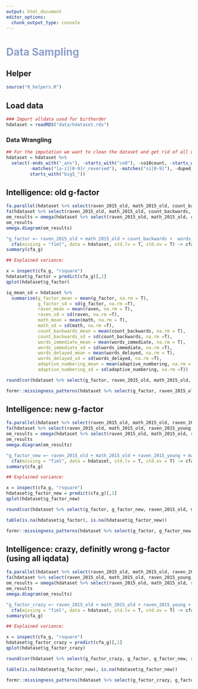 ```yaml
---
output: html_document
editor_options: 
  chunk_output_type: console
---
```

# <span style="color:#8DA0CB">Data Sampling</span> {.tabset}

## Helper
```r
source("0_helpers.R")
```

## Load data
```r
### Import alldata used for birthorder
hdataset = readRDS("data/hdataset.rds")
```

### Data Wrangling
```r
## For the imputation we want to clean the dataset and get rid of all uninteresting data
hdataset = hdataset %>%
  select(-ends_with("_ans"), -starts_with("co0"), -co10count, -starts_with("cob"), -matches("[a-z][0-9]r?"),
         -matches("[a-z][0-9]r_reversed"), -matches("si[0-9]"), -duped_in_earlier_wave,
         starts_with("big5_"))
```

## Intelligence: old g-factor
```r
fa.parallel(hdataset %>% select(raven_2015_old, math_2015_old, count_backwards, words_delayed, adaptive_numbering) %>% data.frame())
fa(hdataset %>% select(raven_2015_old, math_2015_old, count_backwards, words_delayed, adaptive_numbering) %>% data.frame(), nfactors = 1)
om_results = omega(hdataset %>% select(raven_2015_old, math_2015_old, count_backwards, words_delayed, adaptive_numbering) %>% data.frame(), nfactors = 1, sl = F)
om_results
omega.diagram(om_results)

"g_factor =~ raven_2015_old + math_2015_old + count_backwards +  words_delayed+ adaptive_numbering" %>%
  cfa(missing = "fiml", data = hdataset, std.lv = T, std.ov = T) -> cfa_g
summary(cfa_g)

## Explained variance:

x = inspect(cfa_g, "rsquare")
hdataset$g_factor = predict(cfa_g)[,1]
qplot(hdataset$g_factor)

iq_mean_sd = hdataset %>%
  summarise(g_factor_mean = mean(g_factor, na.rm = T),
            g_factor_sd = sd(g_factor, na.rm =T),
            raven_mean = mean(raven, na.rm = T),
            raven_sd = sd(raven, na.rm =T),
            math_mean = mean(math, na.rm = T),
            math_sd = sd(math, na.rm =T),
            count_backwards_mean = mean(count_backwards, na.rm = T),
            count_backwards_sd = sd(count_backwards, na.rm =T),
            words_immediate_mean = mean(words_immediate, na.rm = T),
            words_immediate_sd = sd(words_immediate, na.rm =T),
            words_delayed_mean = mean(words_delayed, na.rm = T),
            words_delayed_sd = sd(words_delayed, na.rm =T),
            adaptive_numbering_mean = mean(adaptive_numbering, na.rm = T),
            adaptive_numbering_sd = sd(adaptive_numbering, na.rm =T))

round(cor(hdataset %>% select(g_factor, raven_2015_old, math_2015_old, count_backwards, words_immediate, words_delayed, adaptive_numbering), use = "pairwise.complete.obs"), 2)

formr::missingness_patterns(hdataset %>% select(g_factor, raven_2015_old, math_2015_old, count_backwards, words_immediate, words_delayed, adaptive_numbering, g_factor))
```

## Intelligence: new g-factor
```r
fa.parallel(hdataset %>% select(raven_2015_old, math_2015_old, raven_2015_young, math_2015_young, count_backwards, words_delayed, adaptive_numbering) %>% data.frame())
fa(hdataset %>% select(raven_2015_old, math_2015_old, raven_2015_young, math_2015_young, count_backwards, words_delayed, adaptive_numbering) %>% data.frame(), nfactors = 1)
om_results = omega(hdataset %>% select(raven_2015_old, math_2015_old, raven_2015_young, math_2015_young, count_backwards, words_delayed, adaptive_numbering) %>% data.frame(), nfactors = 1, sl = F)
om_results
omega.diagram(om_results)

"g_factor_new =~ raven_2015_old + math_2015_old + raven_2015_young + math_2015_young + count_backwards +  words_delayed+ adaptive_numbering" %>%
  cfa(missing = "fiml", data = hdataset, std.lv = T, std.ov = T) -> cfa_g
summary(cfa_g)

## Explained variance:

x = inspect(cfa_g, "rsquare")
hdataset$g_factor_new = predict(cfa_g)[,1]
qplot(hdataset$g_factor_new)

round(cor(hdataset %>% select(g_factor, g_factor_new, raven_2015_old, math_2015_old, count_backwards, words_immediate, words_delayed, adaptive_numbering), use = "pairwise.complete.obs"), 2)

table(is.na(hdataset$g_factor), is.na(hdataset$g_factor_new))

formr::missingness_patterns(hdataset %>% select(g_factor, g_factor_new, raven_2015_old, math_2015_old, count_backwards, words_immediate, words_delayed, adaptive_numbering, g_factor))
```

## Intelligence: crazy, definitly wrong g-factor (using all iqdata)
```r
fa.parallel(hdataset %>% select(raven_2015_old, math_2015_old, raven_2015_young, math_2015_young, raven_2007_old, math_2007_old, raven_2007_young, math_2007_young, count_backwards, words_delayed, adaptive_numbering) %>% data.frame())
fa(hdataset %>% select(raven_2015_old, math_2015_old, raven_2015_young, math_2015_young, raven_2007_old, math_2007_old, raven_2007_young, math_2007_young, count_backwards, words_delayed, adaptive_numbering) %>% data.frame(), nfactors = 1)
om_results = omega(hdataset %>% select(raven_2015_old, math_2015_old, raven_2015_young, math_2015_young, raven_2007_old, math_2007_old, raven_2007_young, math_2007_young, count_backwards, count_backwards, words_delayed, adaptive_numbering) %>% data.frame(), nfactors = 1, sl = F)
om_results
omega.diagram(om_results)

"g_factor_crazy =~ raven_2015_old + math_2015_old + raven_2015_young + math_2015_young + raven_2007_old + math_2007_old + raven_2007_young + math_2007_young + count_backwards +  words_delayed+ adaptive_numbering" %>%
  cfa(missing = "fiml", data = hdataset, std.lv = T, std.ov = T) -> cfa_g
summary(cfa_g)

## Explained variance:

x = inspect(cfa_g, "rsquare")
hdataset$g_factor_crazy = predict(cfa_g)[,1]
qplot(hdataset$g_factor_crazy)

round(cor(hdataset %>% select(g_factor_crazy, g_factor, g_factor_new, raven_2015_old, math_2015_old, count_backwards, words_immediate, words_delayed, adaptive_numbering), use = "pairwise.complete.obs"), 2)

table(is.na(hdataset$g_factor_new), is.na(hdataset$g_factor_new))

formr::missingness_patterns(hdataset %>% select(g_factor_crazy, g_factor, g_factor_new, raven_2015_old, math_2015_old, count_backwards, words_immediate, words_delayed, adaptive_numbering, g_factor))
```
